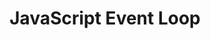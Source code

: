 ---
id: "web_hard_mc_016"
questionType: "MULTIPLE_CHOICE"
title: "JavaScript Event Loop"
description: "What is the role of the event loop in JavaScript?"
difficulty: "HARD"
category: "Web Development"
options:
  - "To compile JavaScript code"
  - "To manage asynchronous operations"
  - "To execute synchronous code only"
  - "To handle CSS animations"
correctAnswer: 1
---